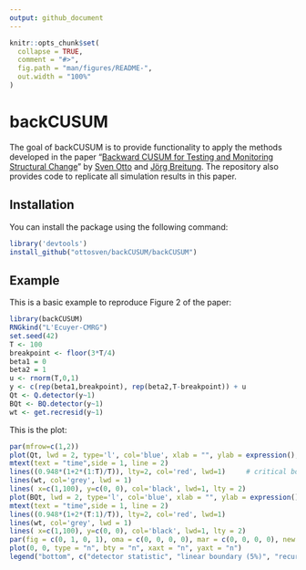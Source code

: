 ```yaml
---
output: github_document
---
```


<!-- README.md is generated from README.Rmd. Please edit that file -->

```r
knitr::opts_chunk$set(
  collapse = TRUE,
  comment = "#>",
  fig.path = "man/figures/README-",
  out.width = "100%"
)
```

# backCUSUM

<!-- badges: start -->
<!-- badges: end -->

The goal of backCUSUM is to provide functionality to apply the methods developed in the paper "[Backward CUSUM for Testing and Monitoring Structural Change](https://arxiv.org/abs/2003.02682)" by [Sven Otto](https://www.svenotto.com) and [Jörg Breitung](https://wisostat.uni-koeln.de/en/institute/professors/breitung). The repository also provides code to replicate all simulation results in this paper.

## Installation

You can install the package using the following command:

``` r
library('devtools')
install_github("ottosven/backCUSUM/backCUSUM")
```

## Example

This is a basic example to reproduce Figure 2 of the paper:

```r
library(backCUSUM)
RNGkind("L'Ecuyer-CMRG")
set.seed(42)
T <- 100
breakpoint <- floor(3*T/4)
beta1 = 0
beta2 = 1
u <- rnorm(T,0,1)
y <- c(rep(beta1,breakpoint), rep(beta2,T-breakpoint)) + u
Qt <- Q.detector(y~1)
BQt <- BQ.detector(y~1)
wt <- get.recresid(y~1)
```

This is the plot:

```r
par(mfrow=c(1,2))
plot(Qt, lwd = 2, type='l', col='blue', xlab = "", ylab = expression(), ylim=c(-2, 3.2), main='Forward CUSUM')
mtext(text = "time",side = 1, line = 2)
lines((0.948*(1+2*(1:T)/T)), lty=2, col='red', lwd=1)     # critical boundaries for alpha = 0.0001
lines(wt, col='grey', lwd = 1)
lines( x=c(1,100), y=c(0, 0), col='black', lwd=1, lty = 2)
plot(BQt, lwd = 2, type='l', col='blue', xlab = "", ylab = expression(), ylim=c(-2, 3.2), main='Backward CUSUM')
mtext(text = "time",side = 1, line = 2)
lines((0.948*(1+2*(T:1)/T)), lty=2, col='red', lwd=1)
lines(wt, col='grey', lwd = 1)
lines( x=c(1,100), y=c(0, 0), col='black', lwd=1, lty = 2)
par(fig = c(0, 1, 0, 1), oma = c(0, 0, 0, 0), mar = c(0, 0, 0, 0), new = TRUE)
plot(0, 0, type = "n", bty = "n", xaxt = "n", yaxt = "n")
legend("bottom", c("detector statistic", "linear boundary (5%)", "recursive residuals"), horiz = TRUE, bty = "n", cex=1 , col = c('blue', 'red', 'grey'), lty=c(1, 2, 1), lwd = c(2, 1, 1) )

```
